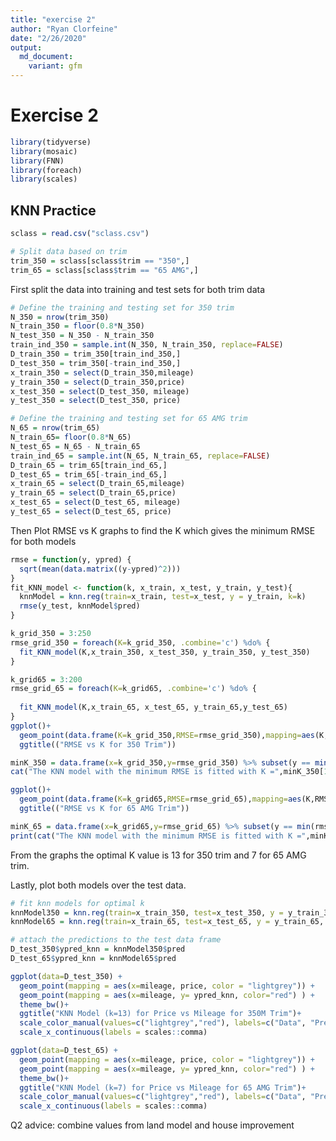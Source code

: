 ```yaml
---
title: "exercise 2"
author: "Ryan Clorfeine"
date: "2/26/2020"
output: 
  md_document:
    variant: gfm
---
```

# Exercise 2
```r
library(tidyverse)
library(mosaic)
library(FNN)
library(foreach)
library(scales)
```

## KNN Practice
```r
sclass = read.csv("sclass.csv")

# Split data based on trim
trim_350 = sclass[sclass$trim == "350",]
trim_65 = sclass[sclass$trim == "65 AMG",]

```

First split the data into training and test sets for both trim data
```r
# Define the training and testing set for 350 trim
N_350 = nrow(trim_350)
N_train_350 = floor(0.8*N_350)
N_test_350 = N_350 - N_train_350
train_ind_350 = sample.int(N_350, N_train_350, replace=FALSE)
D_train_350 = trim_350[train_ind_350,]
D_test_350 = trim_350[-train_ind_350,]
x_train_350 = select(D_train_350,mileage)
y_train_350 = select(D_train_350,price)
x_test_350 = select(D_test_350, mileage)
y_test_350 = select(D_test_350, price)

# Define the training and testing set for 65 AMG trim
N_65 = nrow(trim_65)
N_train_65= floor(0.8*N_65)
N_test_65 = N_65 - N_train_65
train_ind_65 = sample.int(N_65, N_train_65, replace=FALSE)
D_train_65 = trim_65[train_ind_65,]
D_test_65 = trim_65[-train_ind_65,]
x_train_65 = select(D_train_65,mileage)
y_train_65 = select(D_train_65,price)
x_test_65 = select(D_test_65, mileage)
y_test_65 = select(D_test_65, price)
```

Then Plot RMSE vs K graphs to find the K which gives the minimum RMSE for both models
```r

rmse = function(y, ypred) {
  sqrt(mean(data.matrix((y-ypred)^2)))
}
fit_KNN_model <- function(k, x_train, x_test, y_train, y_test){
  knnModel = knn.reg(train=x_train, test=x_test, y = y_train, k=k)
  rmse(y_test, knnModel$pred)
}

k_grid_350 = 3:250
rmse_grid_350 = foreach(K=k_grid_350, .combine='c') %do% {
  fit_KNN_model(K,x_train_350, x_test_350, y_train_350, y_test_350)
}

k_grid65 = 3:200
rmse_grid_65 = foreach(K=k_grid65, .combine='c') %do% {
  
  fit_KNN_model(K,x_train_65, x_test_65, y_train_65,y_test_65)
}
ggplot()+
  geom_point(data.frame(K=k_grid_350,RMSE=rmse_grid_350),mapping=aes(K,RMSE)) +
  ggtitle(("RMSE vs K for 350 Trim"))

minK_350 = data.frame(x=k_grid_350,y=rmse_grid_350) %>% subset(y == min(rmse_grid_350))
cat("The KNN model with the minimum RMSE is fitted with K =",minK_350[1,1], "for a trim level of 350." )

ggplot()+
  geom_point(data.frame(K=k_grid65,RMSE=rmse_grid_65),mapping=aes(K,RMSE)) +
  ggtitle(("RMSE vs K for 65 AMG Trim"))

minK_65 = data.frame(x=k_grid65,y=rmse_grid_65) %>% subset(y == min(rmse_grid_65))
print(cat("The KNN model with the minimum RMSE is fitted with K =",minK_65[1,1], "for a trim level of 65 AMG."))

```

From the graphs the optimal K value is 13 for 350 trim and 7 for 65 AMG trim.


Lastly, plot both models over the test data.
```r
# fit knn models for optimal k
knnModel350 = knn.reg(train=x_train_350, test=x_test_350, y = y_train_350, k=13)
knnModel65 = knn.reg(train=x_train_65, test=x_test_65, y = y_train_65, k=7)

# attach the predictions to the test data frame
D_test_350$ypred_knn = knnModel350$pred
D_test_65$ypred_knn = knnModel65$pred

ggplot(data=D_test_350) + 
  geom_point(mapping = aes(x=mileage, price, color = "lightgrey")) +
  geom_point(mapping = aes(x=mileage, y= ypred_knn, color="red") ) +
  theme_bw()+
  ggtitle("KNN Model (k=13) for Price vs Mileage for 350M Trim")+
  scale_color_manual(values=c("lightgrey","red"), labels=c("Data", "Predictions"))+ 
  scale_x_continuous(labels = scales::comma)

ggplot(data=D_test_65) + 
  geom_point(mapping = aes(x=mileage, price, color = "lightgrey")) +
  geom_point(mapping = aes(x=mileage, y= ypred_knn, color="red") ) +
  theme_bw()+
  ggtitle("KNN Model (k=7) for Price vs Mileage for 65 AMG Trim")+
  scale_color_manual(values=c("lightgrey","red"), labels=c("Data", "Predictions"))+ 
  scale_x_continuous(labels = scales::comma)

```
Q2 advice: combine values from land model and house improvement
